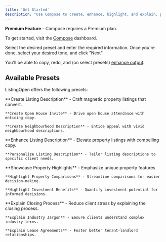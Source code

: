 ```yaml
---
title: 'Get Started'
description: "Use Compose to create, enhance, highlight, and explain, powered by AI."
---
```


<Tip>**Premium Feature** - Compose requires a Premium plan.</Tip>

To get started, visit the [Compose](http://listingopen.com/compose) dashboard.

Select the desired preset and enter the required information. Once you're done, select your desired tone, and click "Next".

You'll be able to copy, redo, and (on select presets) [enhance output](/compose/enhance).

## Available Presets

ListingOpen offers the following presets:

<AccordionGroup>
  <Accordion title="Create">
    **Create Listing Description** - Craft magnetic property listings that convert.

    **Create Open House Invite** - Drive open house attendance with enticing copy.

    **Create Neighbourhood Description** - Entice appeal with vivid neighbourhood descriptions.
  </Accordion>
  <Accordion title="Enhance">
    **Enhance Listing Description** - Elevate property listings with compelling copy.

    **Personalize Listing Description** - Tailor listing descriptions to specific client needs.
  </Accordion>
  <Accordion title="Highlight">
    **Showcase Property Highlights** - Emphasize unique property features.

    **Highlight Property Comparisons** - Streamline comparisons for easier decision-making.

    **Highlight Investment Benefits** - Quantify investment potential for informed decisions.
  </Accordion>
  <Accordion title="Explain">
    **Explain Closing Process** - Reduce client stress by explaining the closing process.

    **Explain Industry Jargon** - Ensure clients understand complex industry terms.

    **Explain Lease Agreements** - Foster better tenant-landlord relationships.
  </Accordion>
</AccordionGroup>
